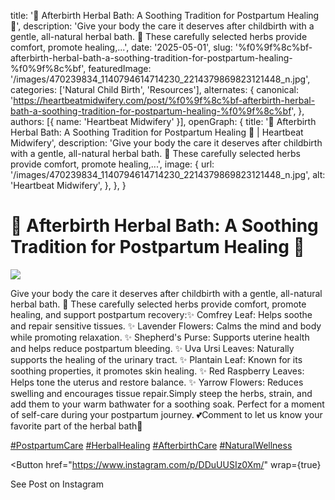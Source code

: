   title: '🌿 Afterbirth Herbal Bath: A Soothing Tradition for Postpartum Healing 🌿',
  description: 'Give your body the care it deserves after childbirth with a gentle, all-natural herbal bath. 🌸 These carefully selected herbs provide comfort, promote healing,...',
  date: '2025-05-01',
  slug: '%f0%9f%8c%bf-afterbirth-herbal-bath-a-soothing-tradition-for-postpartum-healing-%f0%9f%8c%bf',
  featuredImage: '/images/470239834_1140794614714230_2214379869823121448_n.jpg',
  categories: ['Natural Child Birth', 'Resources'],
  alternates: {
    canonical: 'https://heartbeatmidwifery.com/post/%f0%9f%8c%bf-afterbirth-herbal-bath-a-soothing-tradition-for-postpartum-healing-%f0%9f%8c%bf',
  },
  authors: [{ name: 'Heartbeat Midwifery' }],
  openGraph: {
    title: '🌿 Afterbirth Herbal Bath: A Soothing Tradition for Postpartum Healing 🌿 | Heartbeat Midwifery',
    description: 'Give your body the care it deserves after childbirth with a gentle, all-natural herbal bath. 🌸 These carefully selected herbs provide comfort, promote healing,...',
    image: {
      url: '/images/470239834_1140794614714230_2214379869823121448_n.jpg',
      alt: 'Heartbeat Midwifery',
    },
  },
}


# 🌿 Afterbirth Herbal Bath: A Soothing Tradition for Postpartum Healing 🌿

<Image
  src="/images/470239834_1140794614714230_2214379869823121448_n.jpg"
  size="large"
  wrap={true}
/>

Give your body the care it deserves after childbirth with a gentle, all-natural herbal bath. 🌸 These carefully selected herbs provide comfort, promote healing, and support postpartum recovery:✨ Comfrey Leaf: Helps soothe and repair sensitive tissues. ✨ Lavender Flowers: Calms the mind and body while promoting relaxation. ✨ Shepherd's Purse: Supports uterine health and helps reduce postpartum bleeding. ✨ Uva Ursi Leaves: Naturally supports the healing of the urinary tract. ✨ Plantain Leaf: Known for its soothing properties, it promotes skin healing. ✨ Red Raspberry Leaves: Helps tone the uterus and restore balance. ✨ Yarrow Flowers: Reduces swelling and encourages tissue repair.Simply steep the herbs, strain, and add them to your warm bathwater for a soothing soak. Perfect for a moment of self-care during your postpartum journey. 💕Comment to let us know your favorite part of the herbal bath🌼

[#PostpartumCare](https://www.instagram.com/explore/tags/postpartumcare/) [#HerbalHealing](https://www.instagram.com/explore/tags/herbalhealing/) [#AfterbirthCare](https://www.instagram.com/explore/tags/afterbirthcare/) [#NaturalWellness](https://www.instagram.com/explore/tags/naturalwellness/)

<Button
  href="https://www.instagram.com/p/DDuUUSIz0Xm/"
  wrap={true}
>
  See Post on Instagram
</Button>
